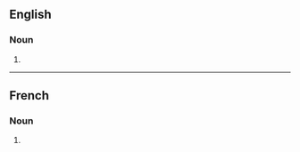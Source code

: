 ==English==

===Noun===
{{head|en|noun form}}

# {{plural of|en|bourrelet}}

----

==French==

===Noun===
{{head|fr|noun plural form|g=m}}

# {{plural of|fr|bourrelet}}
